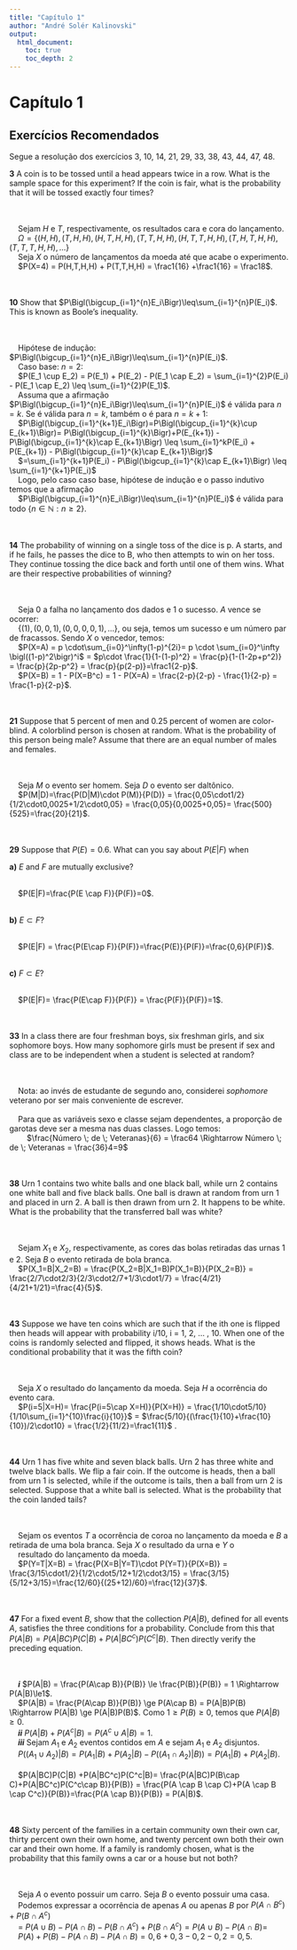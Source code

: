 ---
title: "Capítulo 1"
author: "André Solér Kalinovski"
output: 
  html_document:
    toc: true
    toc_depth: 2
---

# Capítulo 1

## Exercícios Recomendados

Segue a resolução dos exercícios 3, 10, 14, 21, 29, 33, 38, 43, 44, 47, 48.  

**3** A coin is to be tossed until a head appears twice in a row. What is the sample space for this experiment? If the coin is fair, what is the probability that it will be tossed exactly four times?  

| 
|   
|     Sejam $H$ e $T$, respectivamente, os resultados cara e cora do lançamento.  
|     $\Omega = \{(H,H),(T,H,H),(H,T,H,H),(T,T,H,H),(H,T,T,H,H),(T,H,T,H,H),(T,T,T,H,H),...\}$  
|     Seja $X$ o número de lançamentos da moeda até que acabe o experimento.  
|     $P(X=4) = P(H,T,H,H) + P(T,T,H,H) = \frac1{16} +\frac1{16} = \frac18$.  
|       
|       
|       

**10**  Show that $P\Bigl(\bigcup_{i=1}^{n}E_i\Bigr)\leq\sum_{i=1}^{n}P(E_i)$. This is known as Boole’s inequality.  

| 
|   
|     Hipótese de indução: $P\Bigl(\bigcup_{i=1}^{n}E_i\Bigr)\leq\sum_{i=1}^{n}P(E_i)$.  
|     Caso base: $n = 2$:  
|     $P(E_1 \cup E_2) = P(E_1) + P(E_2) - P(E_1 \cap E_2) = \sum_{i=1}^{2}P(E_i) - P(E_1 \cap E_2) \leq \sum_{i=1}^{2}P(E_1)$.  
|     Assuma que a afirmação $P\Bigl(\bigcup_{i=1}^{n}E_i\Bigr)\leq\sum_{i=1}^{n}P(E_i)$ é válida para $n=k$. Se é válida para $n=k$, também o é para $n = k+1$:  
|     $P\Bigl(\bigcup_{i=1}^{k+1}E_i\Bigr)=P\Bigl(\bigcup_{i=1}^{k}\cup E_{k+1}\Bigr)= P\Bigl(\bigcup_{i=1}^{k}\Bigr)+P(E_{k+1}) - P\Bigl(\bigcup_{i=1}^{k}\cap E_{k+1}\Bigr) \leq \sum_{i=1}^kP(E_i) + P(E_{k+1}) - P\Bigl(\bigcup_{i=1}^{k}\cap E_{k+1}\Bigr)$  
|     $=\sum_{i=1}^{k+1}P(E_i) - P\Bigl(\bigcup_{i=1}^{k}\cap E_{k+1}\Bigr) \leq \sum_{i=1}^{k+1}P(E_i)$   
|     Logo, pelo caso caso base, hipótese de indução e o passo indutivo temos que a afirmação  
|     $P\Bigl(\bigcup_{i=1}^{n}E_i\Bigr)\leq\sum_{i=1}^{n}P(E_i)$  é válida para todo $\{n \in \mathbb{N}:n\ge 2\}$.  
|   
|   
|   

**14** The probability of winning on a single toss of the dice is p. A starts, and if he fails, he passes the dice to B, who then attempts to win on her toss. They continue tossing the dice back and forth until one of them wins. What are their respective probabilities of winning?  

| 
|   
|     Seja $0$ a falha no lançamento dos dados e $1$ o sucesso. $A$ vence se ocorrer:  
|     $\{(1),(0,0,1),(0,0,0,0,1),...\}$, ou seja, temos um sucesso e um número par de fracassos. Sendo $X$ o vencedor, temos:
|     $P(X=A) = p \cdot\sum_{i=0}^\infty(1-p)^{2i}= p \cdot \sum_{i=0}^\infty \bigl((1-p)^2\bigr)^i$ = $p\cdot \frac{1}{1-(1-p)^2} = \frac{p}{1-(1-2p+p^2)} = \frac{p}{2p-p^2} = \frac{p}{p(2-p)}=\frac1{2-p}$.  
|     $P(X=B) = 1 - P(X=B^c) = 1 - P(X=A) = \frac{2-p}{2-p} - \frac{1}{2-p} = \frac{1-p}{2-p}$.  
|   
|   
|   

**21** Suppose that 5 percent of men and 0.25 percent of women are color-blind. A colorblind person is chosen at random. What is the probability of this person being male? Assume that there are an equal number of males and females.  

| 
|   
|     Seja $M$ o evento ser homem. Seja $D$ o evento ser daltônico.  
|     $P(M|D)=\frac{P(D|M)\cdot P(M)}{P(D)} =  \frac{0,05\cdot1/2}{1/2\cdot0,0025+1/2\cdot0,05} = \frac{0,05}{0,0025+0,05}= \frac{500}{525}=\frac{20}{21}$.  
|   
|   
|   

**29**  Suppose that $P(E) = 0.6$. What can you say about $P(E|F)$ when  

**a)** $E$ and $F$ are mutually exclusive?  

| 
|     $P(E|F)=\frac{P(E \cap F)}{P(F)}=0$.  
|   
|   

**b)** $E \subset F$?  

| 
|     $P(E|F) = \frac{P(E\cap F)}{P(F)}=\frac{P(E)}{P(F)}=\frac{0,6}{P(F)}$.  
|   
|   

**c)** $F \subset E$?  

| 
|     $P(E|F)= \frac{P(E\cap F)}{P(F)} = \frac{P(F)}{P(F)}=1$.  
|   
|   
|   

**33** In a class there are four freshman boys, six freshman girls, and six sophomore boys. How many sophomore girls must be present if sex and class are to be independent when a student is selected at random?  

| 
|   
|     Nota: ao invés de estudante de segundo ano, considerei *sophomore* veterano por ser mais conveniente de escrever.
|  
|     Para que as variáveis sexo e classe sejam dependentes, a proporção de garotas deve ser a mesma nas duas classes. Logo temos:  
|         $\frac{Número \; de \; Veteranas}{6} = \frac64 \Rightarrow Número \; de \; Veteranas = \frac{36}4=9$  
|   
|   
|   

**38** Urn 1 contains two white balls and one black ball, while urn 2 contains one white ball and five black balls. One ball is drawn at random from urn 1 and placed in urn 2. A ball is then drawn from urn 2. It happens to be white. What is the probability that the transferred ball was white?

| 
|  
|     Sejam $X_1$ e $X_2$, respectivamente, as cores das bolas retiradas das urnas 1 e 2. Seja $B$ o evento retirada de bola branca.   
|     $P(X_1=B|X_2=B) = \frac{P(X_2=B|X_1=B)P(X_1=B)}{P(X_2=B)} = \frac{2/7\cdot2/3}{2/3\cdot2/7+1/3\cdot1/7} = \frac{4/21}{4/21+1/21}=\frac{4}{5}$.  
|   
|   
|   

**43**  Suppose we have ten coins which are such that if the ith one is flipped then heads will appear with probability i/10, i = 1, 2, ... , 10. When one of the coins is randomly selected and flipped, it shows heads. What is the conditional probability that it was the fifth coin?  

| 
|   
|     Seja $X$ o resultado do lançamento da moeda. Seja $H$ a ocorrência do evento cara.  
|     $P(i=5|X=H)= \frac{P(i=5\cap X=H)}{P(X=H)} = \frac{1/10\cdot5/10}{1/10\sum_{i=1}^{10}\frac{i}{10}}$ = $\frac{5/10}{(\frac{1}{10}+\frac{10}{10})/2\cdot10} = \frac{1/2}{11/2}=\frac1{11}$ . 
|   
|   
|   

**44** Urn 1 has five white and seven black balls. Urn 2 has three white and twelve black balls. We flip a fair coin. If the outcome is heads, then a ball from urn 1 is selected, while if the outcome is tails, then a ball from urn 2 is selected. Suppose that a white ball is selected. What is the probability that the coin landed tails?  

| 
|   
|     Sejam os eventos $T$ a ocorrência de coroa no lançamento da moeda e $B$ a retirada de uma bola branca. Seja $X$ o resultado da urna e $Y$ o  
|     resultado do lançamento da moeda.  
|     $P(Y=T|X=B) = \frac{P(X=B|Y=T)\cdot P(Y=T)}{P(X=B)} = \frac{3/15\cdot1/2}{1/2\cdot5/12+1/2\cdot3/15} = \frac{3/15}{5/12+3/15}=\frac{12/60}{(25+12)/60}=\frac{12}{37}$.  
|   
|   
|   

**47** For a fixed event $B$, show that the collection $P(A|B)$, defined for all events $A$, satisfies the three conditions for a probability. Conclude from this that $P(A|B) = P(A|BC)P(C|B) + P(A|BC^c)P(C^c|B)$. Then directly verify the preceding equation.

| 
|   
|     ***i*** $P(A|B) = \frac{P(A\cap B)}{P(B)} \le \frac{P(B)}{P(B)} = 1 \Rightarrow P(A|B)\le1$.  
|     $P(A|B) = \frac{P(A\cap B)}{P(B)} \ge P(A\cap B) = P(A|B)P(B) \Rightarrow P(A|B) \ge P(A|B)P(B)$. Como $1\ge P(B)\ge0$, temos que $P(A|B)\ge0$.  
|     ***ii*** $P(A|B) + P(A^c|B) = P(A^c\cup A|B)= 1$.  
|     ***iii*** Sejam $A_1$ e $A_2$ eventos contidos em $A$ e sejam $A_1$ e $A_2$ disjuntos.  
|     $P\bigl((A_1\cup A_2)|B\bigr)=P(A_1|B)+P\bigl(A_2|B)-P\bigl((A_1\cap A_2)|B)\bigr)=P(A_1|B)+P(A_2|B)$.  
|   
|     $P(A|BC)P(C|B) +P(A|BC^c)P(C^c|B)= \frac{P(A|BC)P(B\cap C)+P(A|BC^c)P(C^c\cap B)}{P(B)} = \frac{P(A \cap B \cap C)+P(A \cap B \cap C^c)}{P(B)}=\frac{P(A \cap B)}{P(B)} = P(A|B)$.  
|   
|   
|   

**48** Sixty percent of the families in a certain community own their own car, thirty percent own their own home, and twenty percent own both their own car and their own home. If a family is randomly chosen, what is the probability that this family owns a car or a house but not both?

| 
|   
|     Seja $A$ o evento possuir um carro. Seja $B$ o evento possuir uma casa.
|     Podemos expressar a ocorrência de apenas $A$ ou apenas $B$ por $P(A\cap B^c) + P(B\cap A^c)$  
|     = $P(A \cup B) - P(A\cap B) - P(B \cap A^c) + P(B \cap A^c)=P(A\cup B) - P(A\cap B) =$  
|     $P(A) + P(B) - P(A\cap B) - P(A\cap B) = 0,6+0,3-0,2-0,2=0,5$.

\newpage